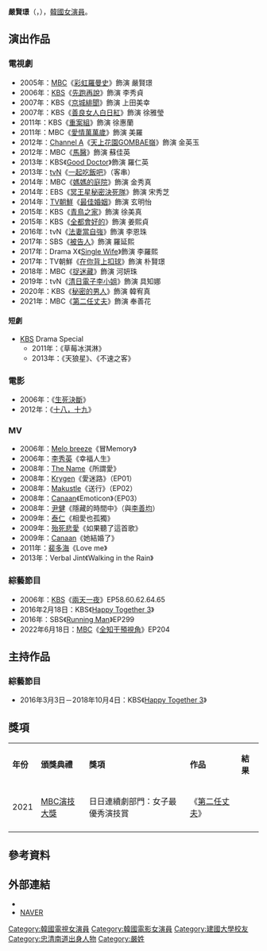 {{blpunsourced|time=2019-06-22T05:31:20+00:00}}
{{note TA
|G1=KO TV Show
}}

{{藝人
|姓名 = 嚴賢璟
|類型 = 女演員
|圖片 = 170819 엄현경2.jpg
|圖片尺寸 =
|圖片簡介 = 
|本名 = 
|外文名 = 엄현경
|外文 = ko
|羅馬拼音 = Uhm Hyun-kyung
|英文名 =
|暱稱 =
|其他藝名 = 
|國籍 = {{KOR}}
|出生日期 = {{birth_date_and_age|1986|11|04}}
|出生地點 = {{KOR}}[[忠清南道|忠清南道]][[論山市|論山市]]
|宗教信仰 = 
|語言 = [[韓語|韓語]]
|配偶 = 
|職業 = [[演員|演員]]、[[主持人|主持人]]
|教育程度 = [[建國大學|建國大學]]影視藝術專業
|出道作 = 
|出道日期 = 2005年
|代表作品= 《[[被告人|被告人]]》
|經紀公司 = GnG Production (?－2016年)<br>High Entertainment (2016年－2021年)<br>AL Entertainment (2021年－2022年4月)<br>K-One Entertainment (2022年5月－)
|相關團體 = 
|網站 = 
|IMDb = 3875920
}}
{{Infobox Korean name
| hangul          = {{linktext|엄|현경}}
| hanja           = {{linktext|嚴|賢|璟}}
| rr              = Eom Hyeon-gyeong
| mr              = Ŏm Hyǒn-kyǒng
}}

'''嚴賢璟'''（{{lang-ko|'''엄현경'''}}，{{bd|1986年|11月4日}}），[[韓國|韓國]][[女演員|女演員]]。

== 演出作品 ==
=== 電視劇 ===
*2005年：[[文化廣播_(韓國)|MBC]]《[[彩虹羅曼史|彩虹羅曼史]]》飾演 嚴賢璟
*2006年：[[韓國放送公社|KBS]]《[[先跑再說|先跑再說]]》飾演 李秀貞
*2007年：KBS《[[京城緋聞|京城緋聞]]》飾演 上田美幸
*2007年：KBS《[[善良女人白日紅|善良女人白日紅]]》飾演 徐雅瑩
*2011年：KBS《[[重案組_(韓國電視劇)|重案組]]》飾演 徐惠蘭
*2011年：MBC《[[愛情萬萬歲_(韓國電視劇)|愛情萬萬歲]]》飾演 美羅
*2012年：[[Channel_A|Channel A]]《[[天上花園GOMBAE嶺|天上花園GOMBAE嶺]]》飾演 金英玉
*2012年：MBC《[[馬醫|馬醫]]》飾演 蘇佳英
*2013年：KBS《[[Good_Doctor|Good Doctor]]》飾演 羅仁英
*2013年：[[tvN|tvN]]《[[一起吃飯吧|一起吃飯吧]]》（客串）
*2014年：MBC《[[媽媽的庭院|媽媽的庭院]]》飾演 金秀真
*2014年：EBS《[[冥王星秘密決死隊|冥王星秘密決死隊]]》飾演 宋秀芝
*2014年：[[TV朝鮮|TV朝鮮]]《[[最佳婚姻|最佳婚姻]]》飾演 玄明怡
*2015年：KBS《[[青鳥之家|青鳥之家]]》飾演 徐美真
*2015年：KBS《[[全都會好的|全都會好的]]》飾演 姜熙貞
*2016年：tvN《[[法妻當自強|法妻當自強]]》飾演 李恩珠
*2017年：SBS《[[被告人_(韓國電視劇)|被告人]]》飾演 羅延熙
*2017年：Drama X《[[Single_Wife|Single Wife]]》飾演 李羅熙
*2017年：TV朝鮮《[[在你背上扣球|在你背上扣球]]》飾演 朴賢璟
*2018年：MBC《[[捉迷藏_(韓國電視劇)|捉迷藏]]》飾演 河妍珠
*2019年：tvN《[[清日電子李小姐|清日電子李小姐]]》飾演 具知娜
*2020年：KBS《[[秘密的男人|秘密的男人]]》飾演 韓宥真
*2021年：MBC《[[第二任丈夫|第二任丈夫]]》飾演 奉善花

==== 短劇 ====
*[[韓國放送公社|KBS]] Drama Special
**2011年：《草莓冰淇淋》
**2013年：《天狼星》、《不速之客》

=== 電影 ===
*2006年：《[[生死決斷|生死決斷]]》
*2012年：《[[十八，十九|十八，十九]]》

=== MV ===
*2006年：[[Melo_breeze|Melo breeze]]《冒Memory》
*2006年：[[李秀英_(韓國藝人)|李秀英]]《幸福人生》 
*2008年：[[The_Name|The Name]]《所謂愛》 
*2008年：[[Krygen|Krygen]]《愛迷路》（EP01）
*2008年：[[Makustle|Makustle]]《送行》（EP02）
*2008年：[[Canaan|Canaan]]《Emoticon》（EP03）
*2008年：[[尹健|尹健]]《隱藏的時間中》（與[[李善均|李善均]]）
*2009年：[[泰仁|泰仁]]《相愛也孤獨》
*2009年：[[殆死悲愛|殆死悲愛]]《如果聽了這首歌》
*2009年：[[Canaan|Canaan]]《她結婚了》
*2011年：[[裴多海|裴多海]]《Love me》
*2013年：Verbal Jint《Walking in the Rain》

=== 綜藝節目 ===
*2006年：[[韓國放送公社|KBS]]《[[兩天一夜|兩天一夜]]》EP58.60.62.64.65
*2016年2月18日：KBS《[[歡樂在一起|Happy Together 3]]》
*2016年：SBS《[[Running_Man|Running Man]]》EP299
*2022年6月18日：[[MBC|MBC]]《[[全知干預視角|全知干預視角]]》EP204

==主持作品==
=== 綜藝節目 ===
*2016年3月3日－2018年10月4日：KBS《[[歡樂在一起|Happy Together 3]]》

==獎項==
{|class="wikitable" style="text-align:center"
|-style="background:#007FFF; color:white"
|'''年份'''||'''頒獎典禮'''||'''獎項'''||'''作品'''||'''結果'''
|-
| 2021|| [[MBC演技大獎|MBC演技大獎]]|| 日日連續劇部門：女子最優秀演技賞 ||《[[第二任丈夫|第二任丈夫]]》|| {{won}}
|-
|}

== 參考資料 ==
{{reflist}}

== 外部連結 ==
*{{Instagram|RINGIRIN|嚴賢璟}}
*[http://people.search.naver.com/search.naver?where=nexearch&query=%EC%97%84%ED%98%84%EA%B2%BD&sm=tab_txc&ie=utf8&key=PeopleService&os=107834 NAVER]{{Wayback|url=http://people.search.naver.com/search.naver?where=nexearch&query=%EC%97%84%ED%98%84%EA%B2%BD&sm=tab_txc&ie=utf8&key=PeopleService&os=107834 |date=20160304125248 }}{{ko}}

{{Happy Together}}
{{GnG Production}}
{{DEFAULTSORT: Uhn Hyun Kyung}}
[[Category:韓國電視女演員|Category:韓國電視女演員]]
[[Category:韓國電影女演員|Category:韓國電影女演員]]
[[Category:建國大學校友|Category:建國大學校友]]
[[Category:忠清南道出身人物|Category:忠清南道出身人物]]
[[Category:嚴姓|Category:嚴姓]]